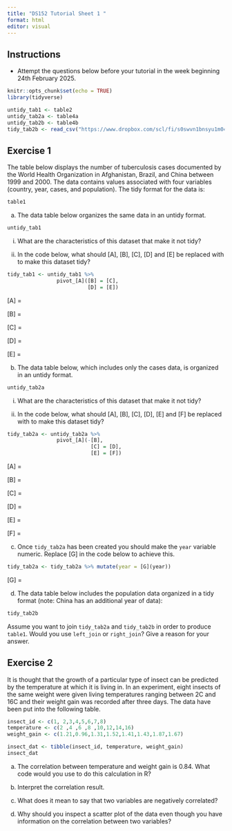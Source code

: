 ```yaml
---
title: "DS152 Tutorial Sheet 1 "
format: html
editor: visual
---
```


## Instructions

-   Attempt the questions below before your tutorial in the week beginning 24th February 2025.

```r
knitr::opts_chunk$set(echo = TRUE)
library(tidyverse)

untidy_tab1 <- table2
untidy_tab2a <- table4a
untidy_tab2b <- table4b
tidy_tab2b <- read_csv("https://www.dropbox.com/scl/fi/s0swvn1bnsyu1m04ewza5/tidy_tab2b.csv?rlkey=lwc63zi4o4g9st4787y1zo6jc&raw=1")

```

## Exercise 1

The table below displays the number of tuberculosis cases documented by the World Health Organization in Afghanistan, Brazil, and China between 1999 and 2000. The data contains values associated with four variables (country, year, cases, and population). The tidy format for the data is:

```r
table1
```

(a) The data table below organizes the same data in an untidy format.

```r
untidy_tab1
```

(i) What are the characteristics of this dataset that make it not tidy?

(ii) In the code below, what should \[A\], \[B\], \[C\], \[D\] and \[E\] be replaced with to make this dataset tidy?

```r
tidy_tab1 <- untidy_tab1 %>% 
                pivot_[A]([B] = [C],
                          [D] = [E])
```

\[A\] =

\[B\] =

\[C\] =

\[D\] =

\[E\] =

(b) The data table below, which includes only the cases data, is organized in an untidy format.

```r
untidy_tab2a
```

(i) What are the characteristics of this dataset that make it not tidy?

(ii) In the code below, what should \[A\], \[B\], \[C\], \[D\], \[E\] and \[F\] be replaced with to make this dataset tidy?

```r
tidy_tab2a <- untidy_tab2a %>%  
                pivot_[A](-[B],
                           [C] = [D],
                           [E] = [F])
```

\[A\] =

\[B\] =

\[C\] =

\[D\] =

\[E\] =

\[F\] =

(c) Once `tidy_tab2a` has been created you should make the `year` variable numeric. Replace \[G\] in the code below to achieve this.

```r
tidy_tab2a <- tidy_tab2a %>% mutate(year = [G](year))
```

\[G\] =

(d) The data table below includes the population data organized in a tidy format (note: China has an additional year of data):

```r
tidy_tab2b
```

Assume you want to join `tidy_tab2a` and `tidy_tab2b` in order to produce `table1`. Would you use `left_join` or `right_join`? Give a reason for your answer.

## Exercise 2

It is thought that the growth of a particular type of insect can be predicted by the temperature at which it is living in. In an experiment, eight insects of the same weight were given living temperatures ranging between 2\textsuperscript{o}C and 16\textsuperscript{o}C and their weight gain was recorded after three days. The data have been put into the following table.

```r
insect_id <- c(1, 2,3,4,5,6,7,8)
temperature <- c(2 ,4 ,6 ,8 ,10,12,14,16)
weight_gain <- c(1.21,0.96,1.31,1.52,1.41,1.43,1.87,1.67)

insect_dat <- tibble(insect_id, temperature, weight_gain)
insect_dat

```

(a) The correlation between temperature and weight gain is 0.84. What code would you use to do this calculation in R?

(b) Interpret the correlation result.

(c) What does it mean to say that two variables are negatively correlated?

(d) Why should you inspect a scatter plot of the data even though you have information on the correlation between two variables?
